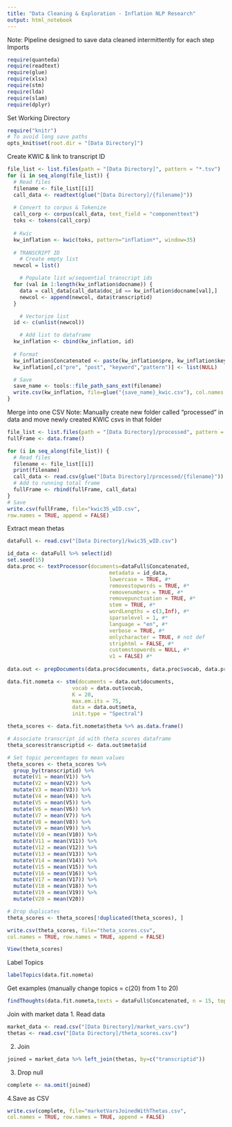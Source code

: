 ```yaml
---
title: "Data Cleaning & Exploration - Inflation NLP Research"
output: html_notebook
---
```

Note: Pipeline designed to save data cleaned intermittently for each step
Imports
```r
require(quanteda)
require(readtext)
require(glue)
require(xlsx)
require(stm)
require(lda)
require(slam)
require(dplyr) 
```

Set Working Directory
```r
require("knitr")
# To avoid long save paths
opts_knit$set(root.dir = "[Data Directory]")
```

Create KWIC & link to transcript ID
```r
file_list <- list.files(path = "[Data Directory]", pattern = "*.tsv")
for (i in seq_along(file_list)) {
  # Read files 
  filename <- file_list[[i]]
  call_data <- readtext(glue("[Data Directory]/{filename}"))
  
  # Convert to corpus & Tokenize
  call_corp <- corpus(call_data, text_field = "componenttext")
  toks <- tokens(call_corp)
  
  # Kwic
  kw_inflation <- kwic(toks, pattern="inflation*", window=35)
  
  # TRANSCRIPT ID
    # Create empty list
  newcol = list()

    # Populate list w/sequential transcript ids
  for (val in 1:length(kw_inflation$docname)) {
    data = call_data[call_data$doc_id == kw_inflation$docname[val],]
    newcol <- append(newcol, data$transcriptid)
  }

    # Vectorize list
  id <- c(unlist(newcol))

    # Add list to dataframe
  kw_inflation <- cbind(kw_inflation, id)
  
  # Format
  kw_inflation$Concatenated <- paste(kw_inflation$pre, kw_inflation$keyword, kw_inflation$post)
  kw_inflation[,c("pre", "post", "keyword","pattern")] <- list(NULL)

  # Save
  save_name <- tools::file_path_sans_ext(filename)
  write.csv(kw_inflation, file=glue("{save_name}_kwic.csv"), col.names = TRUE, append = FALSE)
}
```
Merge into one CSV
Note: Manually create new folder called "processed" in data and move newly created KWIC csvs in that folder
```r
file_list <- list.files(path = "[Data Directory]/processed", pattern = "*csv")
fullFrame <- data.frame()

for (i in seq_along(file_list)) {
  # Read files 
  filename <- file_list[[i]]
  print(filename)
  call_data <- read.csv(glue("[Data Directory]/processed/{filename}"))
  # Add to running total frame
  fullFrame <- rbind(fullFrame, call_data)
}
# Save
write.csv(fullFrame, file="kwic35_wID.csv",
row.names = TRUE, append = FALSE)
```

Extract mean thetas
```r
dataFull <- read.csv("[Data Directory]/kwic35_wID.csv")

id_data <- dataFull %>% select(id)
set.seed(15)
data.proc <- textProcessor(documents=dataFull$Concatenated,
                                 metadata = id_data,
                                 lowercase = TRUE, #*
                                 removestopwords = TRUE, #*
                                 removenumbers = TRUE, #*
                                 removepunctuation = TRUE, #*
                                 stem = TRUE, #*
                                 wordLengths = c(3,Inf), #*
                                 sparselevel = 1, #*
                                 language = "en", #*
                                 verbose = TRUE, #*
                                 onlycharacter = TRUE, # not def
                                 striphtml = FALSE, #*
                                 customstopwords = NULL, #*
                                 v1 = FALSE) #*
                                 
data.out <- prepDocuments(data.proc$documents, data.proc$vocab, data.proc$meta, lower.thresh=50)

data.fit.nometa <- stm(documents = data.out$documents, 
                     vocab = data.out$vocab,
                     K = 20,
                     max.em.its = 75,
                     data = data.out$meta,
                     init.type = "Spectral")

theta_scores <- data.fit.nometa$theta %>% as.data.frame()

# Associate transcript_id with theta_scores dataframe
theta_scores$transcriptid <- data.out$meta$id

# Set topic percentages to mean values
theta_scores <- theta_scores %>%
  group_by(transcriptid) %>%
  mutate(V1 = mean(V1)) %>%
  mutate(V2 = mean(V2)) %>%
  mutate(V3 = mean(V3)) %>%
  mutate(V4 = mean(V4)) %>%
  mutate(V5 = mean(V5)) %>%
  mutate(V6 = mean(V6)) %>%
  mutate(V7 = mean(V7)) %>%
  mutate(V8 = mean(V8)) %>%
  mutate(V9 = mean(V9)) %>%
  mutate(V10 = mean(V10)) %>%
  mutate(V11 = mean(V11)) %>%
  mutate(V12 = mean(V12)) %>%
  mutate(V13 = mean(V13)) %>%
  mutate(V14 = mean(V14)) %>%
  mutate(V15 = mean(V15)) %>%
  mutate(V16 = mean(V16)) %>%
  mutate(V17 = mean(V17)) %>%
  mutate(V18 = mean(V18)) %>%
  mutate(V19 = mean(V19)) %>%
  mutate(V20 = mean(V20))

# Drop duplicates
theta_scores <- theta_scores[!duplicated(theta_scores), ]

write.csv(theta_scores, file="theta_scores.csv",
col.names = TRUE, row.names = TRUE, append = FALSE)

View(theta_scores)

```

Label Topics
```r
labelTopics(data.fit.nometa)
```
Get examples (manually change topics = c(20) from 1 to 20)
```r
findThoughts(data.fit.nometa,texts = dataFull$Concatenated, n = 15, topics = c(20))
```


Join with market data
1. Read data
```r
market_data <- read.csv("[Data Directory]/market_vars.csv")
thetas <- read.csv("[Data Directory]/theta_scores.csv")
```

2. Join
```r
joined = market_data %>% left_join(thetas, by=c("transcriptid"))
```

3. Drop null
```r
complete <- na.omit(joined)
```

4.Save as CSV
```r
write.csv(complete, file="marketVarsJoinedWithThetas.csv",
col.names = TRUE, row.names = TRUE, append = FALSE)
```

